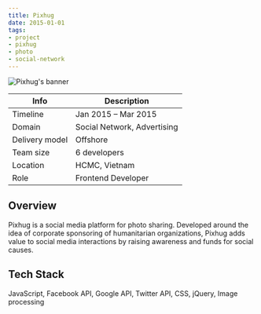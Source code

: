 ```yaml
---
title: Pixhug
date: 2015-01-01
tags:
- project
- pixhug
- photo
- social-network
---
```


![Pixhug's banner](./banner.jpg)

Info | Description
---|------------
Timeline | Jan 2015 – Mar 2015
Domain | Social Network, Advertising
Delivery model | Offshore
Team size | 6 developers
Location | HCMC, Vietnam
Role | Frontend Developer

## Overview
Pixhug is a social media platform for photo sharing. Developed around the idea of corporate sponsoring of humanitarian organizations, Pixhug adds value to social media interactions by raising awareness and funds for social causes.

## Tech Stack
JavaScript, Facebook API, Google API, Twitter API, CSS, jQuery, Image processing
